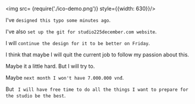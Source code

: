 
<div className={styles["Welcome"]}>

<img src= {require('./ico-demo.png')} style={{width: 630}}/>

I've `designed this typo some minutes ago`.

I've also `set up the git for studio225december.com website`.

I will `continue the design for it to be better on Friday`.

I think that maybe I will quit the current job to follow my passion about this.

Maybe it a little hard. But I will try to.

Maybe `next month I won't have 7.000.000 vnđ`.

But ` I will have free time to do all the things I want to prepare for the studio be the best`.

</div>
